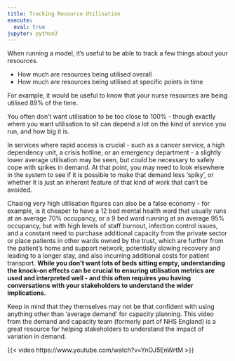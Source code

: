 ```yaml
---
title: Tracking Resource Utilisation
execute:
  eval: true
jupyter: python3
---
```


When running a model, it's useful to be able to track a few things about your resources.

- How much are resources being utilised overall
- How much are resources being utilised at specific points in time

For example, it would be useful to know that your nurse resources are being utilised 89% of the time.

:::{.callout-tip}
You often don't want utilisation to be too close to 100% - though exactly where you want utilisation to sit can depend a lot on the kind of service you run, and how big it is.

In services where rapid access is crucial - such as a cancer service, a high dependency unit, a crisis hotline, or an emergency department - a slightly lower average utilisation may be seen, but could be necessary to safely cope with spikes in demand. At that point, you may need to look elsewhere in the system to see if it is possible to make that demand less 'spiky', or whether it is just an inherent feature of that kind of work that can't be avoided.

Chasing very high utilisation figures can also be a false economy - for example, is it cheaper to have a 12 bed mental health ward that usually runs at an average 70% occupancy, or a 9 bed ward running at an average 95% occupancy, but with high levels of staff burnout, infection control issues, and a constant need to purchase additional capacity from the private sector or place patients in other wards owned by the trust, which are further from the patient's home and support network, potentially slowing recovery and leading to a longer stay, and also incurring additional costs for patient transport. **While you don't want lots of beds sitting empty, understanding the knock-on effects can be crucial to ensuring utilisation metrics are used and interpreted well - and this often requires you having conversations with your stakeholders to understand the wider implications.**

Keep in mind that they themselves may not be that confident with using anything other than 'average demand' for capacity planning. This video from the demand and capacity team (formerly part of NHS England) is a great resource for helping stakeholders to understand the impact of variation in demand.

{{< video https://www.youtube.com/watch?v=YnOJ5EnWrtM >}}

:::
